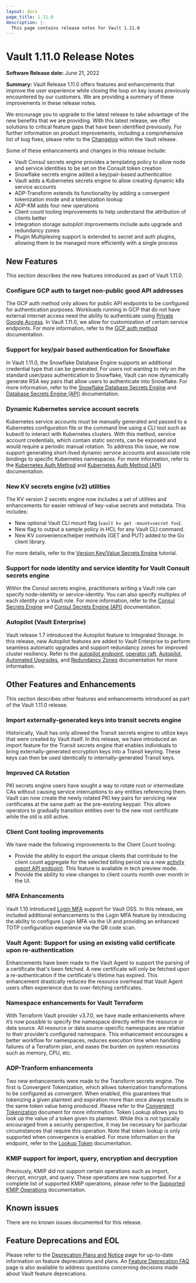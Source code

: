 ```yaml
---
layout: docs
page_title: 1.11.0
description: |-
  This page contains release notes for Vault 1.11.0
---
```


# Vault 1.11.0 Release Notes

**Software Release date:** June 21, 2022

**Summary:** Vault Release 1.11.0 offers features and enhancements that improve the user experience while closing the loop on key issues previously encountered by our customers. We are providing a summary of these improvements in these release notes.

We encourage you to upgrade to the latest release to take advantage of the new benefits that we are providing. With this latest release, we offer solutions to critical feature gaps that have been identified previously. For further information on product improvements, including a comprehensive list of bug fixes, please refer to the [Changelog](https://github.com/hashicorp/vault/blob/main/CHANGELOG.md) within the Vault  release.


Some of these enhancements and changes in this release include:

- Vault Consul secrets engine provides a templating policy to allow node and service identities to be set on the Consult token creation
- Snowflake secrets engine added a key/pair-based authentication
- Vault adds a Kubernetes secrets engine to allow creating dynamic k8s service accounts
- ADP-Transform extends its functionality by adding a convergent tokenization mode and a tokenization lookup
- ADP-KM adds four new operations
- Client count tooling improvements to help understand the attribution of clients better
- Integration storage autopilot improvements include auto upgrade and redundancy zones
- Plugin Multiplexing support is extended to secret and auth plugins, allowing them to be managed more efficiently with a single process


## New Features

This section describes the new features introduced as part of Vault 1.11.0.

### Configure GCP auth to target non-public good API addresses

The GCP auth method only allows for public API endpoints to be configured for authentication purposes. Workloads running in GCP that do not have external internet access need the ability to authenticate using [Private Google Access](https://cloud.google.com/vpc/docs/private-google-access#pga). In Vault 1.11.0, we allow for customization of certain service endpoints. For more information, refer to the [GCP auth method](/api-docs/auth/gcp#custom_endpoint) documentation.


### Support for key/pair based authentication for Snowflake

In Vault 1.11.0, the Snowflake Database Engine supports an additional credential type that can be generated. For users not wanting to rely on the standard user/pass authentication to Snowflake, Vault can now dynamically generate RSA key pairs that allow users to authenticate into Snowflake. For more information, refer to the [Snowflake Database Secrets Engine](/docs/secrets/databases/snowflake) and [Database Secrets Engine (API)](/api-docs/secret/databases) documentation.

### Dynamic Kubernetes service account secrets

Kubernetes service accounts must be manually generated and passed to a Kubernetes configuration file or the command line using a CLI tool such as kubectl to interact with Kubernetes clusters. With this method, service account credentials, which contain static secrets, can be exposed and would require a periodic manual rotation. To address this issue, we now support generating short-lived dynamic service accounts and associate role bindings to specific Kubernetes namespaces. For more information, refer to the [Kubernetes Auth Method](/docs/auth/kubernetes) and [Kubernetes Auth Method (API)](/api-docs/auth/kubernetes) documentation.

### New KV secrets engine (v2) utilities

The KV version 2 secrets engine now includes a set of utilities and enhancements for easier retrieval of key-value secrets and metadata. This includes:

* New optional Vault CLI mount flag (`vault kv get -mount=secret foo`).
* New flag to output a sample policy in HCL for any Vault CLI command.
* New KV convenience/helper methods (GET and PUT) added to the Go client library.

For more details, refer to the [Version Key/Value Secrets Engine](https://learn.hashicorp.com/tutorials/vault/versioned-kv) tutorial.

### Support for node identity and service identity for Vault Consult secrets engine

Within the Consul secrets engine, practitioners writing a Vault role can specify node-identity or service-identity. You can also specify multiples of each identity on a Vault role. For more information, refer to the [Consul Secrets Engine](/docs/secrets/consul) and [Consul Secrets Engine (API)](/api-docs/secret/consul) documentation.

### Autopilot (Vault Enterprise)

Vault release 1.7 introduced the Autopilot feature to Integrated Storage. In this release, new Autopilot features are added to Vault Enterprise to perform seamless automatic upgrades and support redundancy zones for improved cluster resiliency. Refer to the [autopilot endpoint](/api-docs/system/storage/raftautopilot#sys-storage-raft-autopilot), [operator raft](/docs/commands/operator/raft), [Autopilot](/docs/concepts/integrated-storage/autopilot),  [Automated Upgrades](/docs/enterprise/automated-upgrades), and [Redundancy Zones](/docs/enterprise/redundancy-zones) documentation for more information.

## Other Features and Enhancements

This section describes other features and enhancements introduced as part of the Vault 1.11.0 release.

### Import externally-generated keys into transit secrets engine

Historically, Vault has only allowed the Transit secrets engine to utilize keys that were created by Vault itself. In this release, we have introduced an import feature for the Transit secrets engine that enables individuals to bring externally-generated encryption keys into a Transit keyring. These keys can then be used identically to internally-generated Transit keys.

### Improved CA Rotation

PKI secrets engine users have sought a way to rotate root or intermediate CAs without causing service interruptions to any entities referencing them. Vault can now create the newly rotated PKI key pairs for servicing new certificates at the same path as the pre-existing keypair. This allows operators to gradually transition entities over to the new root certificate while the old is still active.

### Client Cont tooling improvements

We have made the following improvements to the Client Count tooling:

* Provide the ability to export the unique clients that contribute to the client count aggregate for the selected billing period via a new [activity export API endpoint](/api-docs/system/internal-counters#activity-export). This feature is available in tech preview mode.
* Provide the ability to view changes to client counts month over month in the UI.

### MFA Enhancements

Vault 1.10 introduced [Login MFA](/docs/auth/login-mfa) support for Vault OSS. In this release, we included additional enhancements to the Login MFA feature by introducing the ability to configure Login MFA via the UI and providing an enhanced TOTP configuration experience via the QR code scan.

### Vault Agent: Support for using an existing valid certificate upon re-authentication

Enhancements have been made to the Vault Agent to support the parsing of a certificate that's been fetched. A new certificate will only be fetched upon a re-authentication if the certificate's lifetime has expired. This enhancement drastically reduces the resource overhead that Vault Agent users often experience due to over-fetching certificates.

### Namespace enhancements for Vault Terraform

With Terraform Vault provider v3.7.0, we have made enhancements where it’s now possible to specify the namespace directly within the resource or data source. All resource or data source-specific namespaces are relative to their provider’s configured namespace. This enhancement encourages a better workflow for namespaces, reduces execution time when handling failures of a Terraform plan, and eases the burden on system resources such as memory, CPU, etc.

### ADP-Tranform enhancements

Two new enhancements were made to the Transform secrets engine. The first is Convergent Tokenization, which allows tokenization transformations to be configured as _convergent_. When enabled, this guarantees that tokenizing a given plaintext and expiration more than once always results in the same token value being produced. Please refer to the [Convergent Tokenization](/docs/secrets/transform/tokenization#convergence) document for more information. Token Lookup allows you to look up the value of a token given its plaintext. While this is not typically encouraged from a security perspective, it may be necessary for particular circumstances that require this operation. Note that token lookup is only supported when convergence is enabled. For more information on the endpoint, refer to the [Lookup Token](/api-docs/secret/transform#lookup-token) documentation.

### KMIP support for import, query, encryption and decryption

Previously, KMIP did not support certain operations such as import, decrypt, encrypt, and query. These operations are now supported. For a complete list of supported KMIP operations, please refer to the [Supported KMIP Operations](/docs/secrets/kmip) documentation.

## Known issues

There are no known issues documented for this release.

## Feature Deprecations and EOL

Please refer to the [Deprecation Plans and Notice](/docs/deprecation) page for up-to-date information on feature deprecations and plans. An [Feature Deprecation FAQ](/docs/deprecation/faq) page is also available to address questions concerning decisions made about Vault feature deprecations.
